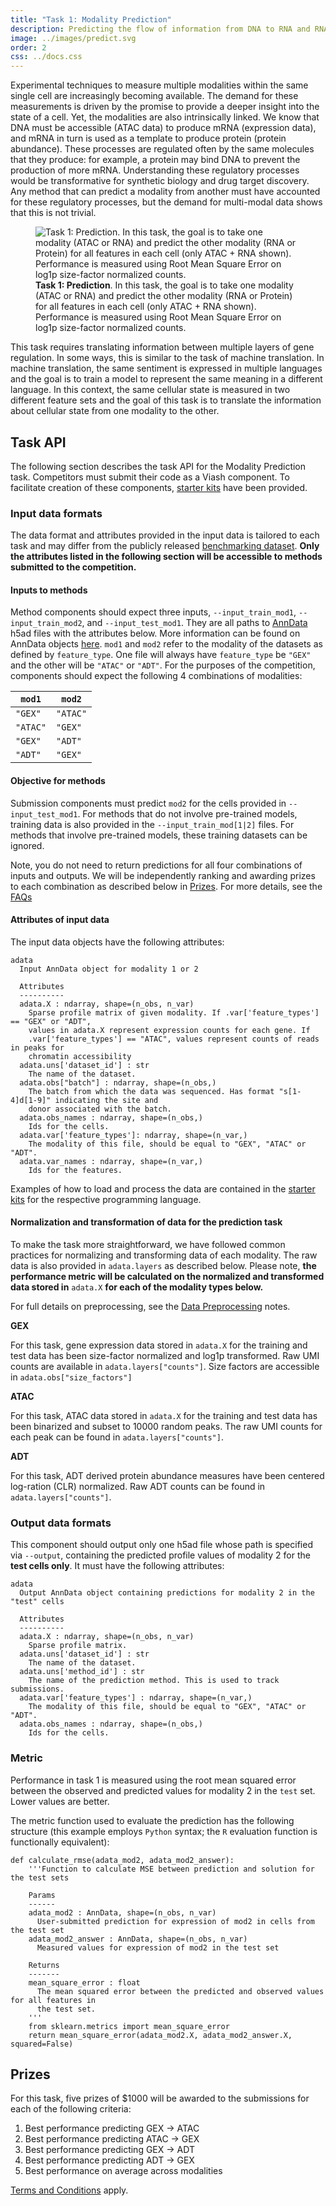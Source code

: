 ```yaml
---
title: "Task 1: Modality Prediction"
description: Predicting the flow of information from DNA to RNA and RNA to Protein
image: ../images/predict.svg
order: 2
css: ../docs.css
---
```


Experimental techniques to measure multiple modalities within the same single cell are increasingly becoming available. The demand for these measurements is driven by the promise to provide a deeper insight into the state of a cell. Yet, the modalities are also intrinsically linked. We know that DNA must be accessible (ATAC data) to produce mRNA (expression data), and mRNA in turn is used as a template to produce protein (protein abundance). These processes are regulated often by the same molecules that they produce: for example, a protein may bind DNA to prevent the production of more mRNA. Understanding these regulatory processes would be transformative for synthetic biology and drug target discovery. Any method that can predict a modality from another must have accounted for these regulatory processes, but the demand for multi-modal data shows that this is not trivial.

![**Task 1: Prediction**. In this task, the goal is to take one modality (ATAC or RNA) and predict the other modality (RNA or Protein) for all features in each cell (only ATAC + RNA shown). Performance is measured using Root Mean Square Error on log1p size-factor normalized counts.](../images/predict.svg)

This task requires translating information between multiple layers of gene regulation. In some ways, this is similar to the task of machine translation. In machine translation, the same sentiment is expressed in multiple languages and the goal is to train a model to represent the same meaning in a different language. In this context, the same cellular state is measured in two different feature sets and the goal of this task is to translate the information about cellular state from one modality to the other. 

## Task API

The following section describes the task API for the Modality Prediction task. Competitors must submit their code as a Viash component. To facilitate creation of these components, [starter kits](/competitions/neurips_2021_docs/submission/starter_kit_contents.qmd) have been provided.

### Input data formats

:::{.callout-note}
The data format and attributes provided in the input data is tailored to each task and may differ from the publicly released [benchmarking dataset](/competitions/neurips_2021_docs/data/dataset.qmd).  **Only the attributes listed in the following section will be accessible to methods submitted to the competition.**
:::

#### Inputs to methods

Method components should expect three inputs, `--input_train_mod1`, `--input_train_mod2`, and `--input_test_mod1`. They are all paths to [AnnData](https://anndata.readthedocs.io/en/latest/) h5ad files with the attributes below. More information can be found on AnnData objects [here](/competitions/neurips_2021_docs/submission/quickstart.qmd). `mod1` and `mod2` refer to the modality of the datasets as defined by `feature_type`.  One file will always have `feature_type` be `"GEX"` and the other will be `"ATAC"` or `"ADT"`. For the purposes of the competition, components should expect the following 4 combinations of modalities:

| `mod1`   | `mod2`   |
|----------|----------|
| `"GEX"`  | `"ATAC"` |
| `"ATAC"` | `"GEX"`  |
| `"GEX"`  | `"ADT"`  |
| `"ADT"`  | `"GEX"`  |


#### Objective for methods

Submission components must predict `mod2` for the cells provided in `--input_test_mod1`. For methods that do not involve pre-trained models, training data is also provided in the `--input_train_mod[1|2]` files. For methods that involve pre-trained models, these training datasets can be ignored.

:::{.callout-note}
Note, you do not need to return predictions for all four combinations of inputs and outputs. We will be independently ranking and awarding prizes to each combination as described below in [Prizes](#prizes). For more details, see the [FAQs](/competitions/neurips_2021_docs/submission/faq.qmd#what-if-i-only-want-to-compete-for-one-of-the-prizes-in-a-task)
:::


#### Attributes of input data

The input data objects have the following attributes:


```plaintext
adata
  Input AnnData object for modality 1 or 2

  Attributes
  ----------
  adata.X : ndarray, shape=(n_obs, n_var)
    Sparse profile matrix of given modality. If .var['feature_types'] == "GEX" or "ADT",
    values in adata.X represent expression counts for each gene. If
    .var['feature_types'] == "ATAC", values represent counts of reads in peaks for
    chromatin accessibility
  adata.uns['dataset_id'] : str
    The name of the dataset.
  adata.obs["batch"] : ndarray, shape=(n_obs,)
    The batch from which the data was sequenced. Has format "s[1-4]d[1-9]" indicating the site and
    donor associated with the batch.
  adata.obs_names : ndarray, shape=(n_obs,)
    Ids for the cells.
  adata.var['feature_types']: ndarray, shape=(n_var,)
    The modality of this file, should be equal to "GEX", "ATAC" or "ADT".
  adata.var_names : ndarray, shape=(n_var,)
    Ids for the features.
```

Examples of how to load and process the data are contained in the [starter kits](/competitions/neurips_2021_docs/submission/starter_kit_contents.qmd) for the respective programming language.

#### Normalization and transformation of data for the prediction task

To make the task more straightforward, we have followed common practices for normalizing and transforming data of each modality. The raw data is also provided in `adata.layers` as described below. Please note, **the performance metric will be calculated on the normalized and transformed data stored in** `adata.X` **for each of the modality types below.**

For full details on preprocessing, see the [Data Preprocessing](/competitions/neurips_2021_docs/data/dataset.qmd#preprocessing) notes.

**GEX**  

For this task, gene expression data stored in `adata.X` for the training and test data has been size-factor normalized and log1p transformed.  Raw UMI counts are available in `adata.layers["counts"]`. Size factors are accessible in `adata.obs["size_factors"]`

**ATAC**

For this task, ATAC data stored in `adata.X` for the training and test data has been binarized and subset to 10000 random peaks. The raw UMI counts for each peak can be found in `adata.layers["counts"]`.

**ADT**

For this task, ADT derived protein abundance measures have been centered log-ration (CLR) normalized. Raw ADT counts can be found in `adata.layers["counts"]`.

### Output data formats

This component should output only one h5ad file whose path is specified via `--output`, containing the predicted profile values of modality 2 for the **test cells only**. It must have the following attributes:

```plaintext
adata
  Output AnnData object containing predictions for modality 2 in the "test" cells

  Attributes
  ----------
  adata.X : ndarray, shape=(n_obs, n_var)
    Sparse profile matrix.
  adata.uns['dataset_id'] : str
    The name of the dataset.
  adata.uns['method_id'] : str
    The name of the prediction method. This is used to track submissions.
  adata.var['feature_types'] : ndarray, shape=(n_var,)
    The modality of this file, should be equal to "GEX", "ATAC" or "ADT".
  adata.obs_names : ndarray, shape=(n_obs,)
    Ids for the cells.
```

### Metric

Performance in task 1 is measured using the root mean squared error between the observed and predicted values for modality 2 in the `test` set. Lower values are better.

The metric function used to evaluate the prediction has the following structure (this example employs `Python` syntax; the `R` evaluation function is functionally equivalent):

```plaintext
def calculate_rmse(adata_mod2, adata_mod2_answer):  
    '''Function to calculate MSE between prediction and solution for the test sets  

    Params
    ------
    adata_mod2 : AnnData, shape=(n_obs, n_var)
      User-submitted prediction for expression of mod2 in cells from the test set
    adata_mod2_answer : AnnData, shape=(n_obs, n_var)
      Measured values for expression of mod2 in the test set

    Returns
    -------
    mean_square_error : float
      The mean squared error between the predicted and observed values for all features in
      the test set.
    '''
    from sklearn.metrics import mean_square_error
    return mean_square_error(adata_mod2.X, adata_mod2_answer.X, squared=False)
```

## Prizes

For this task, five prizes of $1000 will be awarded to the submissions for each of the following criteria:

1. Best performance predicting GEX → ATAC
2. Best performance predicting ATAC → GEX
2. Best performance predicting GEX → ADT
2. Best performance predicting ADT → GEX
3. Best performance on average across modalities

[Terms and Conditions](/competitions/neurips_2021_docs/submission/terms.qmd) apply.
